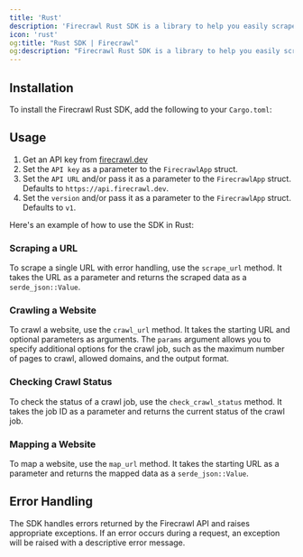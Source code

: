 ```yaml
---
title: 'Rust'
description: 'Firecrawl Rust SDK is a library to help you easily scrape and crawl websites, and output the data in a format ready for use with language models (LLMs).'
icon: 'rust'
og:title: "Rust SDK | Firecrawl"
og:description: "Firecrawl Rust SDK is a library to help you easily scrape and crawl websites, and output the data in a format ready for use with language models (LLMs)."
---
```



## Installation

To install the Firecrawl Rust SDK, add the following to your `Cargo.toml`:

<InstallationRust />

## Usage

1. Get an API key from [firecrawl.dev](https://firecrawl.dev)
2. Set the `API key` as a parameter to the `FirecrawlApp` struct.
3. Set the `API URL` and/or pass it as a parameter to the `FirecrawlApp` struct. Defaults to `https://api.firecrawl.dev`.
4. Set the `version` and/or pass it as a parameter to the `FirecrawlApp` struct. Defaults to `v1`.

Here's an example of how to use the SDK in Rust:

<ScrapeAndCrawlRustExample />

### Scraping a URL

To scrape a single URL with error handling, use the `scrape_url` method. It takes the URL as a parameter and returns the scraped data as a `serde_json::Value`.

<ScrapeRustShort />

### Crawling a Website

To crawl a website, use the `crawl_url` method. It takes the starting URL and optional parameters as arguments. The `params` argument allows you to specify additional options for the crawl job, such as the maximum number of pages to crawl, allowed domains, and the output format.

<CrawlRustShort />


### Checking Crawl Status

To check the status of a crawl job, use the `check_crawl_status` method. It takes the job ID as a parameter and returns the current status of the crawl job.

<CheckCrawlStatusRustShort />

### Mapping a Website

To map a website, use the `map_url` method. It takes the starting URL as a parameter and returns the mapped data as a `serde_json::Value`.

<MapRustShort />

## Error Handling

The SDK handles errors returned by the Firecrawl API and raises appropriate exceptions. If an error occurs during a request, an exception will be raised with a descriptive error message.